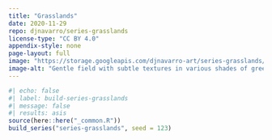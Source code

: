 ```yaml
---
title: "Grasslands"
date: 2020-11-29
repo: djnavarro/series-grasslands
license-type: "CC BY 4.0"
appendix-style: none
page-layout: full
image: "https://storage.googleapis.com/djnavarro-art/series-grasslands/800/grassland_08_217.jpg"
image-alt: "Gentle field with subtle textures in various shades of green"
---
```

   
::: {.grid}
  
```r
#| echo: false
#| label: build-series-grasslands
#| message: false
#| results: asis
source(here::here("_common.R"))
build_series("series-grasslands", seed = 123)
```
   
:::
   
